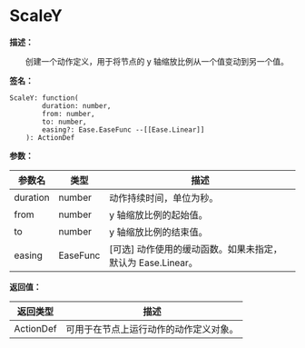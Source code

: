 # ScaleY

**描述：**

&emsp;&emsp;创建一个动作定义，用于将节点的 y 轴缩放比例从一个值变动到另一个值。

**签名：**
```tl
ScaleY: function(
		duration: number,
		from: number,
		to: number,
		easing?: Ease.EaseFunc --[[Ease.Linear]]
	): ActionDef
```

**参数：**

| 参数名 | 类型 | 描述 |
| --- | --- | --- |
| duration | number | 动作持续时间，单位为秒。 |
| from | number | y 轴缩放比例的起始值。 |
| to | number | y 轴缩放比例的结束值。 |
| easing | EaseFunc | [可选] 动作使用的缓动函数。如果未指定，默认为 Ease.Linear。 |

**返回值：**

| 返回类型 | 描述 |
| --- | --- |
| ActionDef | 可用于在节点上运行动作的动作定义对象。 |